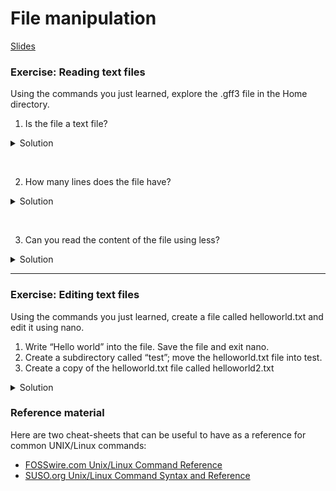 # File manipulation

<style>
div.hidecode + pre {display: none}
</style>
<script>
doclick=function(e){
e.nextSibling.nextSibling.style.display="block";
}
</script>

[Slides]()


### Exercise: Reading text files

Using the commands you just learned, explore the .gff3 file in the Home directory. 

1. Is the file a text file?

<details>
  <summary>
Solution
  </summary>

Yes. You can use `less`, `cat`, `head`, or `tail` and get human-readable info. Note that this doesn't have anything to do with its file extension.
</details> <br>


2. How many lines does the file have?

<details>
  <summary>
Solution
  </summary>


```bash
$ wc -l GCF_009858895.2_ASM985889v3_genomic.gff 
67 GCF_009858895.2_ASM985889v3_genomic.gff
```

There are 67 lines in this file.

</details> <br>

  

3. Can you read the content of the file using less?

<details>
  <summary>
Solution
  </summary>

```bash
$ less GCF_009858895.2_ASM985889v3_genomic.gff 
```

</details>

---

### Exercise: Editing text files

Using the commands you just learned, create a file called helloworld.txt and edit it using nano. 

1. Write “Hello world” into the file. Save the file and exit nano. 
2. Create a subdirectory called “test”; move the helloworld.txt file into test.
3. Create a copy of the helloworld.txt file called helloworld2.txt 

<details>
  <summary>
Solution
  </summary>

1. First, use the `nano` command to open a file called `helloworld.txt`

```bash
$ nano helloworld.txt
```

Inside the nano editor, write "Hello world", then use the `^O` option to write the changes and `^X` to exit.

2. Create a subdirectory called “test”; move the helloworld.txt file into test.

Use the command `mkdir` to create this new directory. Then, use `mv` to move `helloworld.txt` into this directory.


```bash
$ mkdir test
$ mv helloworld.txt test/
```

3. Create a copy of the `helloworld.txt` file called `helloworld2.txt`. 

Change the working directory using `cd`, then use the `cp` command to create the copy.

```bash
$ cd test
$ cp helloworld.txt helloworld2.txt

```

</details>


### Reference material
Here are two cheat-sheets that can be useful to have as a reference for common UNIX/Linux commands:

- [FOSSwire.com Unix/Linux Command Reference](https://files.fosswire.com/2007/08/fwunixref.pdf)
- [SUSO.org Unix/Linux Command Syntax and Reference](https://i.redd.it/6s2q64ticje51.png)
